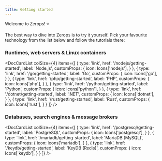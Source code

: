 ```yaml
---
title: Getting started
---
```



Welcome to Zerops! :star:

The best way to dive into Zerops is to try it yourself. Pick your favourite technology from the list below and follow the tutorials there:

### Runtimes, web servers & Linux containers

<DocCardList colSize={4} items={[
  {
      type: 'link',
      href: '/nodejs/getting-started',
      label: 'Node.js',
      customProps: {
        icon: Icons['nodejs'],
      }
  },
  {
    type: 'link',
    href: '/go/getting-started',
    label: 'Go',
    customProps: {
      icon: Icons['go'],
    }
  },
  {
      type: 'link',
      href: '/php/getting-started',
      label: 'PHP',
      customProps: {
        icon: Icons['php'],
        }
  },
    {
      type: 'link',
      href: '/python/getting-started',
      label: 'Python',
      customProps: {
        icon: Icons['python'],
      }
    },
      {
        type: 'link',
        href: '/dotnet/getting-started',
        label: '.NET',
        customProps: {
          icon: Icons['dotnet'],
        }
      },
  {
      type: 'link',
      href: '/rust/getting-started',
      label: 'Rust',
      customProps: {
        icon: Icons['rust'],
      }
}
]} />

### Databases, search engines & message brokers

<DocCardList colSize={4} items={[
    {
        type: 'link',
        href: '/postgresql/getting-started',
        label: 'PostgreSQL',
        customProps: {
          icon: Icons['postgresql'],
          }
    },
{
    type: 'link',
    href: '/mariadb/getting-started',
    label: 'MariaDB (MySQL)',
    customProps: {
      icon: Icons['mariadb'],
    }
  },
  {
      type: 'link',
      href: '/keydb/getting-started',
      label: 'KeyDB (Redis)',
      customProps: {
        icon: Icons['keydb'],
        }
  }
]} />
